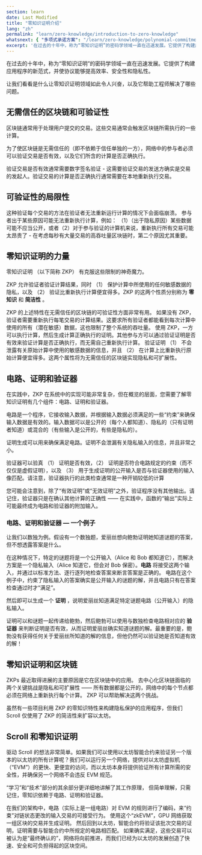 ```yaml
---
section: learn
date: Last Modified
title: "零知识证明介绍"
lang: "zh"
permalink: "learn/zero-knowledge/introduction-to-zero-knowledge"
whatsnext: { "多项式承诺方案": "/learn/zero-knowledge/polynomial-commitment-schemes" }
excerpt: '在过去的十年中，称为“零知识证明”的密码学领域一直在迅速发展。它提供了构建应用程序的新范式，并使协议能够提高效率、安全性和隐私性。'
---
```



在过去的十年中，称为“零知识证明”的密码学领域一直在迅速发展。它提供了构建应用程序的新范式，并使协议能够提高效率、安全性和隐私性。

让我们看看是什么让零知识证明领域如此令人兴奋，以及它帮助工程师解决了哪些问题。

## 无需信任的区块链和可验证性

区块链通常用于处理用户提交的交易。这些交易通常会触发区块链所需执行的一些计算。

为了使区块链是无需信任的（即不依赖于信任单独的一方），网络中的参与者必须可以验证交易是否有效，以及它们所含的计算是否正确执行。

验证交易是否有效通常需要数字签名验证 - 这需要验证交易的发送方确实是交易的发起人。验证交易的计算是否正确执行通常需要在本地重新执行交易。

## 可验证性的局限性

这种验证每个交易的方法在验证者无法重新运行计算的情况下会面临崩溃。
参与者出于某些原因可能无法重新执行计算，例如：
（1）（出于隐私原因）某些数据可能不应当公开，或者（2）对于参与验证的计算机来说，重新执行所有交易可能太昂贵了 - 在考虑每秒有大量交易的高吞吐量区块链时，第二个原因尤其重要。

## 零知识证明的力量

零知识证明 （以下简称 ZKP） 有克服这些限制的神奇魔力。

ZKP 允许验证者验证计算结果，同时 （1） 保护计算中所使用的任何敏感数据的隐私，以及 （2） 验证比重新执行计算便宜得多。ZKP 的这两个性质分别称为 **零知识** 和 **简洁性** 。

ZKP 的上述特性在无需信任的区块链的可验证性方面非常有用。
如果没有 ZKP，验证者需要重新执行每笔交易的计算结果。这要求所有验证者都能看到每次计算中使用的所有（潜在敏感）数据，这也限制了整个系统的吞吐量。
使用 ZKP，一方可以执行计算，然后生成计算正确执行的证明。其他参与方可以通过验证证明是否有效来验证计算是否正确执行，而无需自己重新执行计算。
验证证明 （1） 不会泄露有关原始计算中使用的敏感数据的信息，并且 （2） 在计算上比重新执行原始计算便宜得多。这两个属性将为无需信任的区块链实现隐私和可扩展性。

## 电路、证明和验证器

在实践中，ZKP 在系统中的实现可能非常复杂，但在概览的层面，您需要了解零知识证明有几个组件：电路、证明和验证器。

电路是一个程序，它接收输入数据，并根据输入数据必须满足的一些“约束”来确保输入数据是有效的。输入数据可以是公开的（每个人都知道）、隐私的（只有证明者知道）或混合的（有些输入是公开的，有些是隐私的）。

证明生成可以用来确保满足电路。证明不会泄漏有关隐私输入的信息，并且非常之小。

验证器可以验真 （1） 证明是否有效，（2） 证明是否符合电路规定的约束（而不仅仅是虚假证明），以及 （3） 用于生成证明的公开输入是否与验证器使用的输入像匹配。请注意，验证器执行的此类检查通常是一种开销较低的计算

<Aside type="tip" title="">
  您可能会注意到，除了“有效证明”或“无效证明”之外，验证程序没有其他输出。请记住，验证器只是在确认其他计算的正确性 —— 在实践中，函数的“输出”实际上可能最终成为电路和验证器的附加输入。
</Aside>

### 电路、证明和验证器 — 一个例子

让我们以数独为例。假设有一个数独题，爱丽丝想向鲍勃证明她知道谜题的答案，但不想透露答案是什么。

在这种情况下，特定的谜题将是一个公开输入（Alice 和 Bob 都知道它），而解决方案是一个隐私输入（Alice 知道它，但会对 Bob 保密）。**电路** 将接受这两个输入，并通过以标准方法、逐行逐列地检查答案来断言答案是正确的。
电路在这个例子中，约束了隐私输入的答案确实是公开输入的谜题的解，并且电路只有在答案检查通过时才“满足”。

然后即可以生成一个 **证明** ，说明爱丽丝知道满足特定谜题电路（公开输入）的隐私输入。

证明可以和谜题一起传递给鲍勃，然后鲍勃可以使用与数独检查电路相对应的 **验证器** 来判断证明是否有效，从而证明爱丽丝确实知道谜题的解。最重要的是，鲍勃没有获得任何关于爱丽丝所知道的解的信息，但他仍然可以验证她是否知道有效的解！

## 零知识证明和区块链

ZKPs 最近取得进展的主要原因是它在区块链中的应用。
去中心化区块链面临的两个关键挑战是隐私和可扩展性 —— 所有数据都是公开的，网络中的每个节点都必须在网络上重新执行每个计算。
ZKP 可以帮助解决这两个挑战。

虽然有一些项目利用 ZKP 的零知识特性来构建隐私保护的应用程序，但我们 Scroll 仅使用了 ZKP 的简洁性来扩容以太坊。

## Scroll 和零知识证明

驱动 Scroll 的想法非常简单。如果我们可以使用以太坊智能合约来验证另一个版本的以太坊的所有计算呢？我们可以运行另一个网络，提供对以太坊虚拟机（“EVM”）的更快、更便宜的访问，而以太坊本身将提供验证所有计算所需的安全性，并确保另一个网络不会违反 EVM 规范。

“学习”和“技术”部分的其余部分更详细地讲解了其工作原理，
但简单理解，只需记住，零知识依赖于电路、证明和验证器。

在我们的架构中，电路（实际上是一组电路）对 EVM 的规则进行了编码，来“约束”对链状态更改的输入交易的可接受行为。
使用这个“zkEVM”，GPU 网络获取一组区块的交易并生成证明。
然后回到以太坊，智能合约将验证该批次交易的证明，证明需要与智能合约中所规定的电路相匹配。
如果确实满足，这些交易可以被认为是“最终确认的”，网络将向前推进，而我们已经为以太坊的发展创造了快速、安全和可负担得起的区块空间。